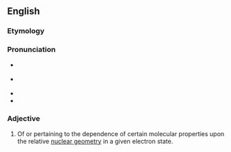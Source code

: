 ==English==

===Etymology===
{{prefix|en|stereo|electronic}}

===Pronunciation===
* {{a|GA}} {{IPA|en|/ˌstɛɹ.i.oʊ.ɪ.lɛkˈtɹɑn.ɪk/}}
* {{a|RP}} {{IPA|en|/ˌstɛɹ.i.əʊ.ɪ.lɛkˈtɹɒn.ɪk/}}
* {{hyph|en|stereo|elec|tron|ic}}
* {{rhymes|en|ɒnɪk|s=7}}

===Adjective===
{{en-adj|-}}

# {{lb|en|biochemistry}} Of or pertaining to the dependence of certain molecular properties upon the relative [[nuclear geometry]] in a given electron state.